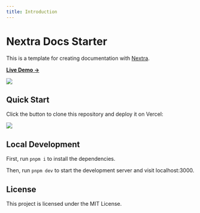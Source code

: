 ```yaml
---
title: Introduction
---
```



# Nextra Docs Starter

This is a template for creating documentation with [Nextra](https://nextra.site).

[**Live Demo →**](https://nextra-docs-template.vercel.app)

[![](.github/screenshot.png)](https://nextra-docs-template.vercel.app)

## Quick Start

Click the button to clone this repository and deploy it on Vercel:

[![](https://vercel.com/button)](https://vercel.com/new/clone?s=https%3A%2F%2Fgithub.com%2Fshuding%2Fnextra-docs-template&showOptionalTeamCreation=false)

## Local Development

First, run `pnpm i` to install the dependencies.

Then, run `pnpm dev` to start the development server and visit localhost:3000.

## License

This project is licensed under the MIT License.
